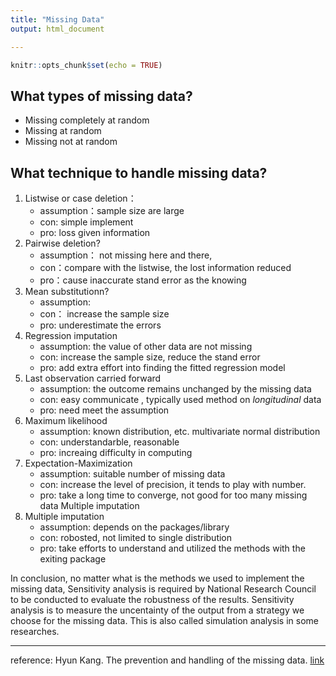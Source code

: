 ```yaml
---
title: "Missing Data"
output: html_document

---
```



```r
knitr::opts_chunk$set(echo = TRUE)
```

## What types of missing data?
- Missing completely at random
- Missing at random 
- Missing not at random

## What technique to handle missing data?

    
1. Listwise or case deletion： 
   - assumption：sample size are large  
   - con: simple implement 
   - pro: loss given information


2. Pairwise deletion?
    - assumption： not missing here and there, 
    - con：compare with the listwise, the lost information reduced 
    - pro：cause inaccurate stand error as the knowing 


3. Mean substitutionn?
    - assumption: 
    - con： increase the sample size 
    - pro: underestimate the errors

4. Regression imputation
    - assumption: the value of other data are not missing
    - con: increase the sample size, reduce the stand error
    - pro: add extra effort into finding the fitted regression model



5. Last observation carried forward 
    - assumption:  the  outcome remains unchanged by the missing data
    - con: easy communicate , typically used method on *longitudinal* data
    - pro: need meet the assumption

6. Maximum likelihood
    - assumption: known distribution, etc. multivariate normal distribution
    - con: understandarble, reasonable 
    - pro: increaing difficulty in computing 
      

7. Expectation-Maximization
    - assumption: suitable number of missing data
    - con: increase the level of precision, it tends to play with number.
    - pro: take a long time to converge, not good for too many missing data
      Multiple imputation


8. Multiple imputation
    - assumption: depends on the packages/library
    - con: robosted, not limited to single distribution
    - pro: take efforts to understand and utilized the methods with the exiting package

$$ $$ 

In conclusion,  no matter what is the methods we used to implement the missing data, Sensitivity analysis is required by National Research Council to be conducted to evaluate the robustness of the results. Sensitivity analysis is to measure the uncentainty of the output from a strategy we choose for the missing data. This is also called simulation analysis in some researches.  

---
reference:
Hyun Kang. The prevention and handling of the missing data. [link](https://www.ncbi.nlm.nih.gov/pmc/articles/PMC3668100/)

